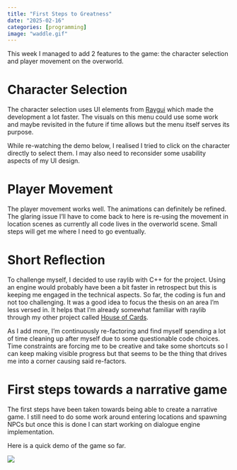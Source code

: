 ```yaml
---
title: "First Steps to Greatness"
date: "2025-02-16"
categories: [programming]
image: "waddle.gif"
---
```


This week I managed to add 2 features to the game: the character selection and player movement on the overworld.

# Character Selection

The character selection uses UI elements from [Raygui](https://github.com/raysan5/raygui) which made the development a lot faster.
The visuals on this menu could use some work and maybe revisited in the future if time allows but the menu itself serves its purpose.

While re-watching the demo below, I realised I tried to click on the character directly to select them. I may also need to reconsider some usability aspects of my UI design.

# Player Movement

The player movement works well. The animations can definitely be refined. The glaring issue I'll have to come back to here is re-using the movement in location scenes as currently all code lives in the overworld scene. Small steps will get me where I need to go eventually.

# Short Reflection

To challenge myself, I decided to use raylib with C++ for the project. Using an engine would probably have been a bit faster in retrospect but this is keeping me engaged in the technical aspects. So far, the coding is fun and not too challenging. It was a good idea to focus the thesis on an area I'm less versed in. It helps that I'm already somewhat familiar with raylib through my other project called [House of Cards](https://boopdood.itch.io/house-of-cards).

As I add more, I'm continuously re-factoring and find myself spending a lot of time cleaning up after myself due to some questionable code choices. Time constraints are forcing me to be creative and take some shortcuts so I can keep making visible progress but that seems to be the thing that drives me into a corner causing said re-factors.

# First steps towards a narrative game

The first steps have been taken towards being able to create a narrative game. I still need to do some work around entering locations and spawning NPCs but once this is done I can start working on dialogue engine implementation.

Here is a quick demo of the game so far.

![](waddle.gif)